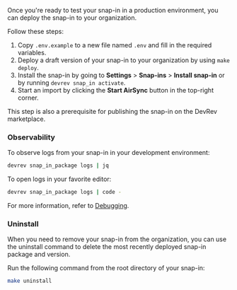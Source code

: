 Once you're ready to test your snap-in in a production environment, you can deploy the snap-in to your organization.

Follow these steps:

1. Copy `.env.example` to a new file named `.env` and fill in the required variables.
2. Deploy a draft version of your snap-in to your organization by using `make deploy`.
3. Install the snap-in by going to **Settings** > **Snap-ins** > **Install snap-in** or by running `devrev snap_in activate`.
4. Start an import by clicking the **Start AirSync** button in the top-right corner.

This step is also a prerequisite for publishing the snap-in on the DevRev marketplace.

### Observability

To observe logs from your snap-in in your development environment:

```bash
devrev snap_in_package logs | jq
```

To open logs in your favorite editor:

```bash
devrev snap_in_package logs | code -
```

For more information, refer to [Debugging](/snapin-development/debugging).

### Uninstall

When you need to remove your snap-in from the organization, you can use the uninstall command to delete the most recently deployed snap-in package and version.

Run the following command from the root directory of your snap-in:

```bash
make uninstall
```